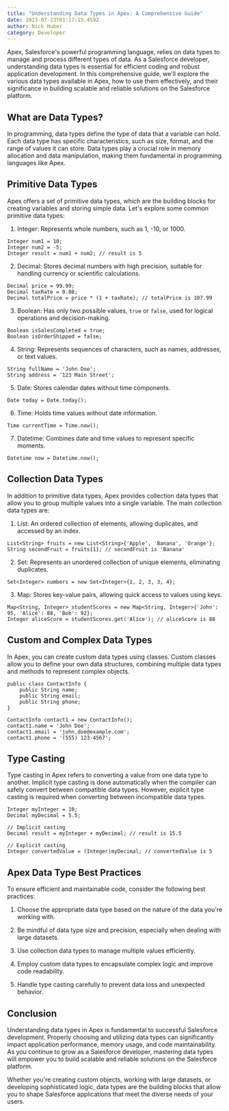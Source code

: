 ```yaml
---
title: "Understanding Data Types in Apex: A Comprehensive Guide"
date: 2023-07-23T01:17:15.459Z
author: Nick Huber
category: Developer
---
```

Apex, Salesforce's powerful programming language, relies on data types to manage and process different types of data. As a Salesforce developer, understanding data types is essential for efficient coding and robust application development. In this comprehensive guide, we'll explore the various data types available in Apex, how to use them effectively, and their significance in building scalable and reliable solutions on the Salesforce platform.

## What are Data Types?

In programming, data types define the type of data that a variable can hold. Each data type has specific characteristics, such as size, format, and the range of values it can store. Data types play a crucial role in memory allocation and data manipulation, making them fundamental in programming languages like Apex.

## Primitive Data Types

Apex offers a set of primitive data types, which are the building blocks for creating variables and storing simple data. Let's explore some common primitive data types:

1. Integer: Represents whole numbers, such as 1, -10, or 1000.

```apex
Integer num1 = 10;
Integer num2 = -5;
Integer result = num1 + num2; // result is 5
```

2. Decimal: Stores decimal numbers with high precision, suitable for handling currency or scientific calculations.

```apex
Decimal price = 99.99;
Decimal taxRate = 0.08;
Decimal totalPrice = price * (1 + taxRate); // totalPrice is 107.99
```

3. Boolean: Has only two possible values, `true` or `false`, used for logical operations and decision-making.

```apex
Boolean isSalesCompleted = true;
Boolean isOrderShipped = false;
```

4. String: Represents sequences of characters, such as names, addresses, or text values.

```apex
String fullName = 'John Doe';
String address = '123 Main Street';
```

5. Date: Stores calendar dates without time components.

```apex
Date today = Date.today();
```

6. Time: Holds time values without date information.

```apex
Time currentTime = Time.now();
```

7. Datetime: Combines date and time values to represent specific moments.

```apex
Datetime now = Datetime.now();
```

## Collection Data Types

In addition to primitive data types, Apex provides collection data types that allow you to group multiple values into a single variable. The main collection data types are:

1. List: An ordered collection of elements, allowing duplicates, and accessed by an index.

```apex
List<String> fruits = new List<String>{'Apple', 'Banana', 'Orange'};
String secondFruit = fruits[1]; // secondFruit is 'Banana'
```

2. Set: Represents an unordered collection of unique elements, eliminating duplicates.

```apex
Set<Integer> numbers = new Set<Integer>{1, 2, 3, 3, 4};
```

3. Map: Stores key-value pairs, allowing quick access to values using keys.

```apex
Map<String, Integer> studentScores = new Map<String, Integer>{'John': 95, 'Alice': 88, 'Bob': 92};
Integer aliceScore = studentScores.get('Alice'); // aliceScore is 88
```

## Custom and Complex Data Types

In Apex, you can create custom data types using classes. Custom classes allow you to define your own data structures, combining multiple data types and methods to represent complex objects.

```apex
public class ContactInfo {
    public String name;
    public String email;
    public String phone;
}

ContactInfo contact1 = new ContactInfo();
contact1.name = 'John Doe';
contact1.email = 'john.doe@example.com';
contact1.phone = '(555) 123-4567';
```

## Type Casting

Type casting in Apex refers to converting a value from one data type to another. Implicit type casting is done automatically when the compiler can safely convert between compatible data types. However, explicit type casting is required when converting between incompatible data types.

```apex
Integer myInteger = 10;
Decimal myDecimal = 5.5;

// Implicit casting
Decimal result = myInteger + myDecimal; // result is 15.5

// Explicit casting
Integer convertedValue = (Integer)myDecimal; // convertedValue is 5
```

## Apex Data Type Best Practices

To ensure efficient and maintainable code, consider the following best practices:

1. Choose the appropriate data type based on the nature of the data you're working with.

2. Be mindful of data type size and precision, especially when dealing with large datasets.

3. Use collection data types to manage multiple values efficiently.

4. Employ custom data types to encapsulate complex logic and improve code readability.

5. Handle type casting carefully to prevent data loss and unexpected behavior.

## Conclusion

Understanding data types in Apex is fundamental to successful Salesforce development. Properly choosing and utilizing data types can significantly impact application performance, memory usage, and code maintainability. As you continue to grow as a Salesforce developer, mastering data types will empower you to build scalable and reliable solutions on the Salesforce platform.

Whether you're creating custom objects, working with large datasets, or developing sophisticated logic, data types are the building blocks that allow you to shape Salesforce applications that meet the diverse needs of your users.